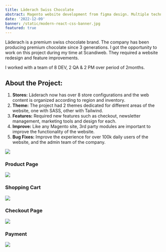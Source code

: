 ```yaml
---
title: Läderach Swiss Chocolate
abstract: Magento website development from figma design. Multiple technologies and 3rd party modules were also integrated.
date: '2022-12-09'
banner: /static/modern-react-css-banner.jpg
featured: true
---
```


Läderach is a premium swiss chocolate brand. The company has been producing premium chocolate since 3 generations. I got the opportunity to work on this project during my time at Scandiweb.
They required a website redesign and feature improvements.

I worked with a team of 8 DEV, 2 QA & 2 PM over period of 2months.

## About the Project:

1. **Stores:** Läderach now has over 8 store configurations and the web content is organized according to region and inventory.
1. **Theme:** The project had 2 themes dedicated for different areas of the website, one with SASS, other with Tailwind.
1. **Features:** Required new features such as checkout, newsletter management, marketing tools and design for each.
1. **Improve:** Like any Magento site, 3rd party modules are important to improve the functionality of the website.
1. **Bug Fixes:** Improve the experience for over 100k daily users of the website, and the admin team of the company.

![](/static/laderach.png)

### Product Page

![](/static/lad-pdp.png)

### Shopping Cart

![](/static/lad-cart.png)

### Checkout Page

![](/static/lad-checkout.png)

### Payment

![](/static/lad-pay.png)
